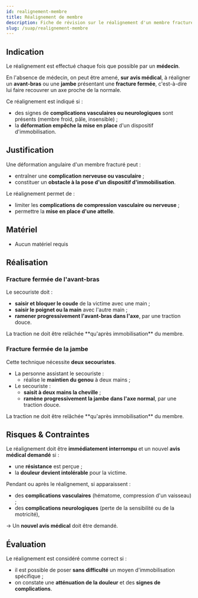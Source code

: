 ---
id: realignement-membre
title: Réalignement de membre
description: Fiche de révision sur le réalignement d'un membre fracturé
slug: /suap/realignement-membre
---


## Indication

Le réalignement est effectué chaque fois que possible par un **médecin**.

En l'absence de médecin, on peut être amené, **sur avis médical**, à réaligner un **avant-bras** ou une **jambe** présentant une **fracture fermée**, c'est-à-dire lui faire recouvrer un axe proche de la normale.

Ce réalignement est indiqué si :

- des signes de **complications vasculaires ou neurologiques** sont présents (membre froid, pâle, insensible) ;
- la **déformation empêche la mise en place** d'un dispositif d'immobilisation.

## Justification

Une déformation angulaire d'un membre fracturé peut :

- entraîner une **complication nerveuse ou vasculaire** ;
- constituer un **obstacle à la pose d'un dispositif d'immobilisation**.

Le réalignement permet de :

- limiter les **complications de compression vasculaire ou nerveuse** ;
- permettre la **mise en place d'une attelle**.

## Matériel

- Aucun matériel requis

## Réalisation

### Fracture fermée de l'avant-bras

Le secouriste doit :

- **saisir et bloquer le coude** de la victime avec une main ;
- **saisir le poignet ou la main** avec l'autre main ;
- **ramener progressivement l'avant-bras dans l'axe**, par une traction douce.

<Admonition type="warning">
La traction ne doit être relâchée **qu'après immobilisation** du membre.
</Admonition>

### Fracture fermée de la jambe

Cette technique nécessite **deux secouristes**.

- La personne assistant le secouriste :
  - réalise le **maintien du genou** à deux mains ;
- Le secouriste :
  - **saisit à deux mains la cheville** ;
  - **ramène progressivement la jambe dans l'axe normal**, par une traction douce.

<Admonition type="warning">
La traction ne doit être relâchée **qu'après immobilisation** du membre.
</Admonition>

## Risques & Contraintes

Le réalignement doit être **immédiatement interrompu** et un nouvel **avis médical demandé** si :

- une **résistance** est perçue ;
- la **douleur devient intolérable** pour la victime.

Pendant ou après le réalignement, si apparaissent :

- des **complications vasculaires** (hématome, compression d'un vaisseau) ;
- des **complications neurologiques** (perte de la sensibilité ou de la motricité),

→ Un **nouvel avis médical** doit être demandé.

## Évaluation

Le réalignement est considéré comme correct si :

- il est possible de poser **sans difficulté** un moyen d'immobilisation spécifique ;
- on constate une **atténuation de la douleur** et des **signes de complications**.
